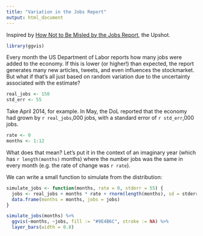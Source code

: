 ```yaml
---
title: "Variation in the Jobs Report"
output: html_document
---
```


Inspired by [How Not to Be Misled by the Jobs Report](http://www.nytimes.com/2014/05/02/upshot/how-not-to-be-misled-by-the-jobs-report.html?_r=0&abt=0002&abg=0), the Upshot.

```r
library(ggvis)
```

Every month the US Department of Labor reports how many jobs were added to the economy. If this is lower (or higher!) than expected, the report generates many new articles, tweets, and even influences the stockmarket. But what if that's all just based on random variation due to the uncertainty associated with the estimate?

```r
real_jobs <- 150
std_err <- 55
```

Take April 2014, for example. In May, the DoL reported that the economy had grown by `r real_jobs`,000 jobs, with a standard error of `r std_err`,000 jobs.

```r
rate <- 0
months <- 1:12
```

What does that mean? Let's put it in the context of an imaginary year (which has `r length(months)` months) where the number jobs was the same in every month (e.g. the rate of change was `r rate`).

We can write a small function to simulate from the distribution:

```r
simulate_jobs <- function(months, rate = 0, stderr = 55) {
  jobs <- real_jobs + months * rate + rnorm(length(months), sd = stderr)
  data.frame(months = months, jobs = jobs)
}

simulate_jobs(months) %>% 
  ggvis(~months, ~jobs, fill := "#9E4B6C", stroke := NA) %>%
  layer_bars(width = 0.8)
```

